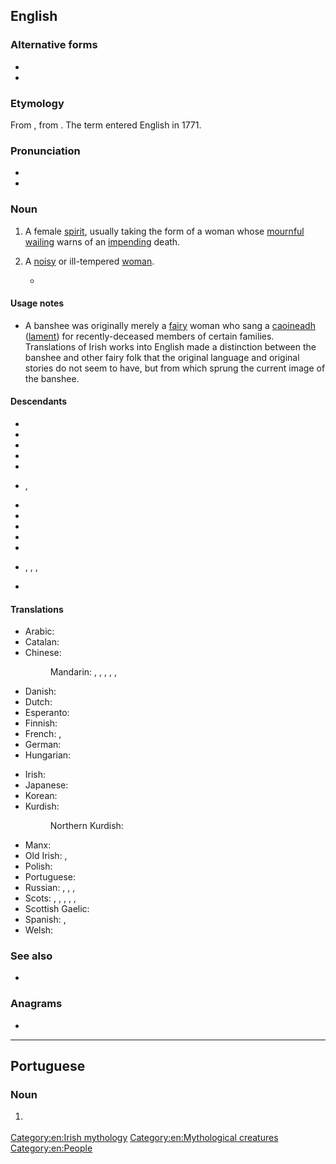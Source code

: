 {{also|Banshee}}
==English==
{{wikipedia}}

===Alternative forms===
* {{alter|en|banshie||dated}}
* {{alter|en|benshee||obsolete}}

===Etymology===
From {{bor|en|ga|bean sí}}, from {{der|en|sga|ben síde||lit=woman of the fairy mound}}. The term {{m|en||banshee}} entered English in 1771.

===Pronunciation===
* {{audio|en|en-us-banshee.ogg|Audio (US)}}
* {{IPA|en|/bænˈʃiː/|/ˈbænʃiː/}}

===Noun===
{{en-noun}}

# {{lb|en|Irish [[folklore]]}} A female [[spirit]], usually taking the form of a woman whose [[mournful]] [[wailing]] warns of an [[impend]]ing death.
# {{lb|en|derogatory}} A [[noisy]] or ill-tempered [[woman]].
#* {{quote-book|en|year=1936|author=[[w:John T. McIntyre|John Thomas McIntyre]]|title=Steps Going Down|page=15|passage=Where's this old '''banshee''' that runs the place?}}

====Usage notes====
* A banshee was originally merely a [[fairy]] woman who sang a [[caoin|caoineadh]] ([[lament]]) for recently-deceased members of certain families. Translations of Irish works into English made a distinction between the banshee and other fairy folk that the original language and original stories do not seem to have, but from which sprung the current image of the banshee.

====Descendants====
{{rel-top}}
* {{desc|ar|بَانْشِي|bor=1}}
* {{desc|ca|banshee|bor=1}}
* {{desc|nl|banshee|bor=1}}
* {{desc|eo|banŝio|bor=1}}
* {{desc|fi|banshee|bor=1}}
* {{desc|fr|banshee|bor=1}}, {{l|fr|banshie}}
* {{desc|de|Banshee|bor=1}}
* {{desc|ja|バンシー|tr=banshī|bor=1}}
* {{desc|ko|반시|bor=1}}
* {{desc|kmr|banşî|bor=1}}
* {{desc|pt|banshee|bor=1}}
* {{desc|ru|ба́нши|bor=1}}, {{l|ru|банши́}}, {{l|ru|ба́ньши}}, {{l|ru|баньши́}}
* {{desc|es|banshee|bor=1}}
{{rel-bottom}}

====Translations====
{{trans-top|in Irish folklore, a female spirit}}
* Arabic: {{t|ar|بَانْشِي|f}}
* Catalan: {{t|ca|banshee|f}}
* Chinese:
*: Mandarin: {{qualifier|no exact term exists}} {{t|cmn|[[報喪]][[女妖]]}}, {{t|cmn|[[报丧]][[女妖]]|tr=bàosāng nǚyāo}}, {{t+|cmn|喪門神|sc=Hani}}, {{t+|cmn|丧门神|tr=sàngménshén|sc=Hani}} {{qualifier|"messenger of death"}}, {{t+|cmn|喪門星|sc=Hani}}, {{t+|cmn|丧门星|tr=sàngménxīng|sc=Hani}} {{qualifier|"messenger of death"}}
* Danish: {{t|da|bansheen}}
* Dutch: {{t+|nl|banshee|f}}
* Esperanto: {{t|eo|banŝio}}
* Finnish: {{t+|fi|banshee}}
* French: {{t+|fr|banshee|f}}, {{t+|fr|banshie|f}}
* German: {{t+|de|Banshee|f}}
* Hungarian: {{t|hu|sikítószellem}}
{{trans-mid}}
* Irish: {{t|ga|bean sí|f}}
* Japanese: {{t|ja|バンシー|tr=banshī|sc=Jpan}} {{t|ja|女妖精|tr=on'na yōsei|sc=Jpan}}
* Korean: {{t+|ko|반시|sc=Kore}}
* Kurdish:
*: Northern Kurdish: {{t|kmr|banşî|f}}
* Manx: {{t|gv|ben shee|f}}
* Old Irish: {{t|sga|ben síde|f}}, {{t|sga|baintsíde|f}}
* Polish: {{t|pl|szyszymora|f}}
* Portuguese: {{t|pt|banshee|f}}
* Russian: {{t+|ru|ба́нши|f}}, {{t+|ru|банши́|f}}, {{t+|ru|ба́ньши|f}}, {{t+|ru|баньши́|f}}
* Scots: {{t|sco|banshee}}, {{t|sco|banshi}}, {{t|sco|banshie}}, {{t|sco|benshee}}, {{t|sco|benshi}}, {{t|sco|benshie}}
* Scottish Gaelic: {{t|gd|bean-shìdh|f}}
* Spanish: {{t|es|banshee|f}}, {{t|es|La Llorona|f}} {{qualifier|slang}}
* Welsh: {{t|cy|cyhyraeth|f}}
{{trans-bottom}}

===See also===
* {{l|en|sidhe}}

===Anagrams===
* {{anagrams|en|a=abeehns|has-been|shabeen|shebean}}

[[Category:en:Irish mythology]]
[[Category:en:Mythological creatures]]
[[Category:en:People]]

----

==Portuguese==

===Noun===
{{pt-noun|f}}

# {{lb|pt|Irish folklore}} {{l|en|banshee}} {{gloss|a female spirit who warns of impending death}}